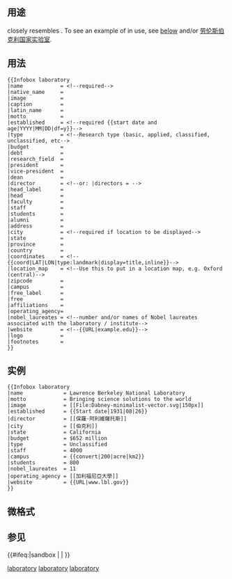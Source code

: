 {{Documentation subpage}}
{{Parameter names example
 |name |native_name |image |caption |latin_name |motto |established |type |budget |debt |research_field |president |vice-president |dean |director=''director'' or ''directors'' |head_label |head |faculty |staff |students |alumni |address |city |state |province |country |coordinates |zipcode |campus |free_label |free |affiliations |operating_agency |nobel_laureates |website |logo |footnotes
}}
{{TOC left}}
{{Intricate template}}
{{clear left}}

== 用途 ==
{{tl|Infobox laboratory}} closely resembles {{tl|Infobox university}}. To see an example of {{tnf|Infobox laboratory}} in use, see [[#Example|below]] and/or [[劳伦斯伯克利国家实验室]].

== 用法 ==
<pre style=overflow:auto>
{{Infobox laboratory
|name            = <!--required-->
|native_name     = 
|image           = 
|caption         = 
|latin_name      = 
|motto           = 
|established     = <!--required {{start date and age|YYYY|MM|DD|df=y}}-->
|type            = <!--Research type (basic, applied, classified, unclassified, etc-->
|budget          = 
|debt            = 
|research_field  = 
|president       = 
|vice-president  = 
|dean            = 
|director        = <!--or: |directors = -->
|head_label      = 
|head            = 
|faculty         = 
|staff           = 
|students        = 
|alumni          = 
|address         = 
|city            = <!--required if location to be displayed-->
|state           = 
|province        = 
|country         = 
|coordinates     = <!--{{coord|LAT|LON|type:landmark|display=title,inline}}-->
|location_map    = <!--Use this to put in a location map, e.g. Oxford (central)-->
|zipcode         = 
|campus          = 
|free_label      = 
|free            = 
|affiliations    = 
|operating_agency= 
|nobel_laureates = <!--number and/or names of Nobel laureates associated with the laboratory / institute-->
|website         = <!--{{URL|example.edu}}-->
|logo            = 
|footnotes       = 
}}
</pre>

== 实例 ==
{{Infobox laboratory
|name             = Lawrence Berkeley National Laboratory
|motto            = Bringing science solutions to the world
|image            = [[File:Dabney-minimalist-vector.svg|150px]]<!-- Note: An incorrect image is used because the correct one is not licensed for use in templates -->
|established      = {{Start date|1931|08|26}}
|director         = [[保羅·阿利維薩托斯]]
|city             = [[伯克利]]
|state            = California
|budget           = $652 million
|type             = Unclassified
|staff            = 4000
|campus           = {{convert|200|acre|km2}}
|students         = 800
|nobel_laureates  = 11
|operating_agency = [[加利福尼亞大學]]
|website          = {{URL|www.lbl.gov}}
}}

<pre style="overflow:auto;">
{{Infobox laboratory
|name             = Lawrence Berkeley National Laboratory
|motto            = Bringing science solutions to the world
|image            = [[File:Dabney-minimalist-vector.svg|150px]]
|established      = {{Start date|1931|08|26}}
|director         = [[保羅·阿利維薩托斯]]
|city             = [[伯克利]]
|state            = California
|budget           = $652 million
|type             = Unclassified
|staff            = 4000
|campus           = {{convert|200|acre|km2}}
|students         = 800
|nobel_laureates  = 11
|operating_agency = [[加利福尼亞大學]]
|website          = {{URL|www.lbl.gov}}
}}
</pre>
{{clear}}

== 微格式 ==
{{UF-hcard-org}}

== 参见 ==
{{Organization infoboxes}}

<includeonly>{{#ifeq:{{SUBPAGENAME}}|sandbox | |
[[Category:教育信息框模板|laboratory]]
[[Category:组织机构信息框模板|laboratory]]
[[Category:建築物信息框模板|laboratory]]
}}</includeonly>